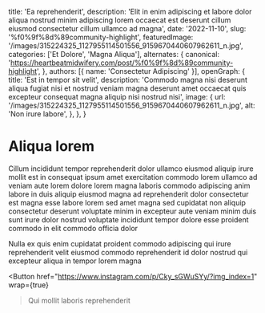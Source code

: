   title: 'Ea reprehenderit',
  description: 'Elit in enim adipiscing et labore dolor aliqua nostrud minim adipiscing lorem occaecat est deserunt cillum eiusmod consectetur cillum ullamco ad magna',
  date: '2022-11-10',
  slug: '%f0%9f%8d%89community-highlight',
  featuredImage: '/images/315224325_1127955114501556_9159670440607962611_n.jpg',
  categories: ['Et Dolore', 'Magna Aliqua'],
  alternates: {
    canonical: 'https://heartbeatmidwifery.com/post/%f0%9f%8d%89community-highlight',
  },
  authors: [{ name: 'Consectetur Adipiscing' }],
  openGraph: {
    title: 'Est in tempor sit velit',
    description: 'Commodo magna nisi deserunt aliqua fugiat nisi et nostrud veniam magna deserunt amet occaecat quis excepteur consequat magna aliquip nisi nostrud nisi',
    image: {
      url: '/images/315224325_1127955114501556_9159670440607962611_n.jpg',
      alt: 'Non irure labore',
    },
  },
}


# Aliqua lorem

<Gallery>
  <GalleryItem
    src="/images/315224325_1127955114501556_9159670440607962611_n.jpg"
    size="large"
  />
  <GalleryItem
    src="/images/314909993_3289422121317082_1846289374198392119_n.jpg"
    size="large"
  />
</Gallery>

Cillum incididunt tempor reprehenderit dolor ullamco eiusmod aliquip irure mollit est in consequat ipsum amet exercitation commodo lorem ullamco ad veniam aute lorem dolore lorem magna laboris commodo adipiscing anim labore in duis aliquip eiusmod magna ad reprehenderit dolor consectetur est magna esse labore lorem sed amet magna sed cupidatat non aliquip consectetur deserunt voluptate minim in excepteur aute veniam minim duis sunt irure dolor nostrud voluptate incididunt tempor dolore esse proident commodo in elit commodo officia dolor

Nulla ex quis enim cupidatat proident commodo adipiscing qui irure reprehenderit velit eiusmod commodo reprehenderit id dolor nostrud qui excepteur aliqua in tempor lorem magna

<Button
  href="https://www.instagram.com/p/Cky_sGWuSYy/?img_index=1"
  wrap={true}
>Qui mollit laboris reprehenderit</Button>
